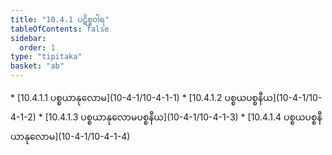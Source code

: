 ```yaml
---
title: "10.4.1 ပဋိစ္စဝါရ"
tableOfContents: false
sidebar:
  order: 1
type: "tipitaka"
basket: "ab"
---
```



<DynamicBreadcrumb />



<TableOfContents>
* [10.4.1.1 ပစ္စယာနုလောမ](10-4-1/10-4-1-1)
* [10.4.1.2 ပစ္စယပစ္စနီယ](10-4-1/10-4-1-2)
* [10.4.1.3 ပစ္စယာနုလောမပစ္စနီယ](10-4-1/10-4-1-3)
* [10.4.1.4 ပစ္စယပစ္စနီယာနုလောမ](10-4-1/10-4-1-4)
</TableOfContents>